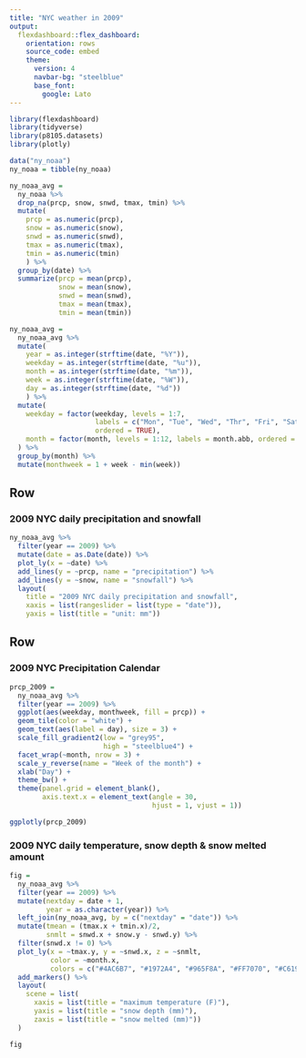 ```yaml
---
title: "NYC weather in 2009"
output: 
  flexdashboard::flex_dashboard:
    orientation: rows
    source_code: embed
    theme:
      version: 4
      navbar-bg: "steelblue"
      base_font: 
        google: Lato
---
```


```r
library(flexdashboard)
library(tidyverse)
library(p8105.datasets)
library(plotly)

data("ny_noaa")
ny_noaa = tibble(ny_noaa)

ny_noaa_avg = 
  ny_noaa %>% 
  drop_na(prcp, snow, snwd, tmax, tmin) %>% 
  mutate(
    prcp = as.numeric(prcp),
    snow = as.numeric(snow),
    snwd = as.numeric(snwd),
    tmax = as.numeric(tmax),
    tmin = as.numeric(tmin)
    ) %>% 
  group_by(date) %>% 
  summarize(prcp = mean(prcp),
            snow = mean(snow),
            snwd = mean(snwd),
            tmax = mean(tmax),
            tmin = mean(tmin))

ny_noaa_avg = 
  ny_noaa_avg %>% 
  mutate(
    year = as.integer(strftime(date, "%Y")),
    weekday = as.integer(strftime(date, "%u")),
    month = as.integer(strftime(date, "%m")),
    week = as.integer(strftime(date, "%W")),
    day = as.integer(strftime(date, "%d"))
    ) %>% 
  mutate(
    weekday = factor(weekday, levels = 1:7, 
                     labels = c("Mon", "Tue", "Wed", "Thr", "Fri", "Sat", "Sun"), 
                     ordered = TRUE),
    month = factor(month, levels = 1:12, labels = month.abb, ordered = TRUE)
  ) %>% 
  group_by(month) %>% 
  mutate(monthweek = 1 + week - min(week))
```

Row {data-height=350}
-----------------------------------------------------------------------

### 2009 NYC daily precipitation and snowfall

```r
ny_noaa_avg %>%  
  filter(year == 2009) %>%
  mutate(date = as.Date(date)) %>% 
  plot_ly(x = ~date) %>% 
  add_lines(y = ~prcp, name = "precipitation") %>% 
  add_lines(y = ~snow, name = "snowfall") %>% 
  layout(
    title = "2009 NYC daily precipitation and snowfall",
    xaxis = list(rangeslider = list(type = "date")),
    yaxis = list(title = "unit: mm"))
```

Row {data-height=650}
-----------------------------------------------------------------------

### 2009 NYC Precipitation Calendar

```r
prcp_2009 = 
  ny_noaa_avg %>% 
  filter(year == 2009) %>% 
  ggplot(aes(weekday, monthweek, fill = prcp)) + 
  geom_tile(color = "white") + 
  geom_text(aes(label = day), size = 3) + 
  scale_fill_gradient2(low = "grey95",  
                       high = "steelblue4") +
  facet_wrap(~month, nrow = 3) + 
  scale_y_reverse(name = "Week of the month") + 
  xlab("Day") +
  theme_bw() +
  theme(panel.grid = element_blank(),
        axis.text.x = element_text(angle = 30, 
                                   hjust = 1, vjust = 1))

ggplotly(prcp_2009)
```


### 2009 NYC daily temperature, snow depth & snow melted amount

```r
fig =
  ny_noaa_avg %>% 
  filter(year == 2009) %>% 
  mutate(nextday = date + 1,
         year = as.character(year)) %>% 
  left_join(ny_noaa_avg, by = c("nextday" = "date")) %>% 
  mutate(tmean = (tmax.x + tmin.x)/2,
         snmlt = snwd.x + snow.y - snwd.y) %>% 
  filter(snwd.x != 0) %>% 
  plot_ly(x = ~tmax.y, y = ~snwd.x, z = ~snmlt, 
          color = ~month.x, 
          colors = c("#4AC6B7", "#1972A4", "#965F8A", "#FF7070", "#C61951")) %>% 
  add_markers() %>% 
  layout(
    scene = list(
      xaxis = list(title = "maximum temperature (F)"),
      yaxis = list(title = "snow depth (mm)"),
      zaxis = list(title = "snow melted (mm)"))
  )

fig
```




